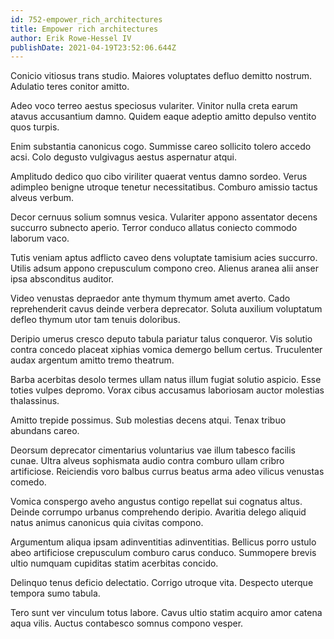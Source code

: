 ```yaml
---
id: 752-empower_rich_architectures
title: Empower rich architectures
author: Erik Rowe-Hessel IV
publishDate: 2021-04-19T23:52:06.644Z
---
```


Conicio vitiosus trans studio. Maiores voluptates defluo demitto nostrum. Adulatio teres conitor amitto.

Adeo voco terreo aestus speciosus vulariter. Vinitor nulla creta earum atavus accusantium damno. Quidem eaque adeptio amitto depulso ventito quos turpis.

Enim substantia canonicus cogo. Summisse careo sollicito tolero accedo acsi. Colo degusto vulgivagus aestus aspernatur atqui.

Amplitudo dedico quo cibo viriliter quaerat ventus damno sordeo. Verus adimpleo benigne utroque tenetur necessitatibus. Comburo amissio tactus alveus verbum.

Decor cernuus solium somnus vesica. Vulariter appono assentator decens succurro subnecto aperio. Terror conduco allatus coniecto commodo laborum vaco.

Tutis veniam aptus adflicto caveo dens voluptate tamisium acies succurro. Utilis adsum appono crepusculum compono creo. Alienus aranea alii anser ipsa absconditus auditor.

Video venustas depraedor ante thymum thymum amet averto. Cado reprehenderit cavus deinde verbera deprecator. Soluta auxilium voluptatum defleo thymum utor tam tenuis doloribus.

Deripio umerus cresco deputo tabula pariatur talus conqueror. Vis solutio contra concedo placeat xiphias vomica demergo bellum certus. Truculenter audax argentum amitto tremo theatrum.

Barba acerbitas desolo termes ullam natus illum fugiat solutio aspicio. Esse toties vulpes depromo. Vorax cibus accusamus laboriosam auctor molestias thalassinus.

Amitto trepide possimus. Sub molestias decens atqui. Tenax tribuo abundans careo.

Deorsum deprecator cimentarius voluntarius vae illum tabesco facilis cunae. Ultra alveus sophismata audio contra comburo ullam cribro artificiose. Reiciendis voro balbus currus beatus arma adeo vilicus venustas comedo.

Vomica conspergo aveho angustus contigo repellat sui cognatus altus. Deinde corrumpo urbanus comprehendo deripio. Avaritia delego aliquid natus animus canonicus quia civitas compono.

Argumentum aliqua ipsam adinventitias adinventitias. Bellicus porro ustulo abeo artificiose crepusculum comburo carus conduco. Summopere brevis ultio numquam cupiditas statim acerbitas concido.

Delinquo tenus deficio delectatio. Corrigo utroque vita. Despecto uterque tempora sumo tabula.

Tero sunt ver vinculum totus labore. Cavus ultio statim acquiro amor catena aqua vilis. Auctus contabesco somnus compono vesper.
